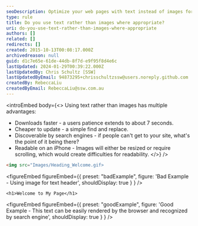 ```yaml
---
seoDescription: Optimize your web pages with text instead of images for faster load times, better search engine visibility, and improved mobile readability
type: rule
title: Do you use text rather than images where appropriate?
uri: do-you-use-text-rather-than-images-where-appropriate
authors: []
related: []
redirects: []
created: 2015-10-13T00:08:17.000Z
archivedreason: null
guid: d1c7e65e-61de-44db-8f7d-e9f95f8d4e6c
lastUpdated: 2024-01-29T00:39:22.000Z
lastUpdatedBy: Chris Schultz [SSW]
lastUpdatedByEmail: 94873295+chrisschultzssw@users.noreply.github.com
createdBy: RebeccaLiu
createdByEmail: RebeccaLiu@ssw.com.au
---
```

<introEmbed
  body={<>
Using text rather than images has multiple advantages:

* Downloads faster - a users patience extends to about 7 seconds.
* Cheaper to update - a simple find and replace.
* Discoverable by search engines - if people can't get to your site, what's the point of it being there?
* Readable on an iPhone - Images will either be resized or require scrolling, which would create difficulties for readability.
  </>}
/>
```html
<img src="Images/Heading_Welcome.gif>
```

<figureEmbed figureEmbed={{
  preset: "badExample",
  figure: 'Bad Example - Using image for text header',
  shouldDisplay: true
} } />


```hcl
<h1>Welcome to My Page</h1>
```

<figureEmbed figureEmbed={{
  preset: "goodExample",
  figure: 'Good Example - This text can be easily rendered by the browser and recognized by search engine',
  shouldDisplay: true
} } />
